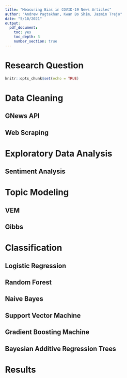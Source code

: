 ```yaml
---
title: "Measuring Bias in COVID-19 News Articles"
author: "Andrew Pagtakhan, Kwan Bo Shim, Jazmin Trejo"
date: "5/10/2021"
output:
  pdf_document:
    toc: yes
    toc_depth: 3
    number_section: true
---
```


# Research Question

```r
knitr::opts_chunk$set(echo = TRUE)
```

# Data Cleaning

## GNews API

## Web Scraping

# Exploratory Data Analysis

## Sentiment Analysis

# Topic Modeling

## VEM

## Gibbs 

# Classification

## Logistic Regression

## Random Forest

## Naive Bayes

## Support Vector Machine

## Gradient Boosting Machine

## Bayesian Additive Regression Trees

# Results
